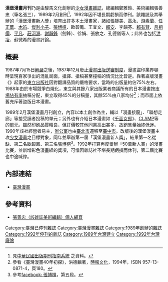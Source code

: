 {{漫畫}}
'''漢堡漫畫月刊'''乃是由駿馬文化創辦的[[少女漫畫|少女漫畫]][[漫畫雜誌|雜誌]]，總編輯鄭雅鈴、美術編輯張善忠（筆名張三），1989年2月創刊<ref>見[http://readopac1.ncl.edu.tw/nclserialFront/search/guide/detail.jsp?mark=basic&dtdId=000075&sysId=0006501604&la=ch 中華民國出版期刊指南系統] {{Wayback|url=http://readopac1.ncl.edu.tw/nclserialFront/search/guide/detail.jsp?mark=basic&dtdId=000075&sysId=0006501604&la=ch |date=20190711224410 }}之資料。</ref>，1992年因不堪長期虧損而停刊。該雜誌及其舉辦的「漢堡漫畫新人獎」培育出許多本土漫畫家，諸如[[張靜美|張靜美]]、[[高永|高永]]、[[游素蘭|游素蘭]]、[[任正華|任正華]]、[[木笛_(漫畫家)|木笛]]、[[傑利小子|傑利小子]]、[[張博棋|張博棋]]、歐碧鳳、王宜文、[[賴安|賴安]]、李韻芬、[[賴有賢|賴有賢]]、[[呂相儒|呂相儒]]、[[平凡_(漫畫家)|平凡]]、[[莊河源|莊河源]]、[[謝靜鋒|謝靜鋒]]（劍鋒）、徐娟、張放之、孔德儀等人；此外也包括[[洪凌|洪凌]]、蘇微希的漫畫評論。

== 概要 ==
1987年7月15日[[台灣省戒嚴令|解嚴]]之後，1987年12月廢止[[編印連環圖畫輔導辦法|漫畫出版送審制度]]，漫畫盜印業界頓時呈現百家爭出的混亂局面，搶譯、搶稿甚至撞稿的情況比比皆是。靠著盜版漫畫《{{link-ja|好小子 (漫畫)|おれは鉄兵|好小子}}》起家的[[東立出版社|東立出版社]]因對翻譯品質的嚴格要求，當時的出版量約佔75%左右。1988年由於市場競爭白熾化，東立與其餘八家出版業者商議所有的日本漫畫按[[市場佔有率|市場佔有率]]抽稿分配，東立取得45%的分稿量，其餘55%由八家均分<ref>參看《臺灣漫畫40年初探》，洪德麟著，[[時報文化|時報文化]]，1994年，ISBN 957-13-0871-4，頁180。</ref>；而市面上依舊充斥著盜版日本漫畫。

1989年2月漢堡漫畫月刊創立，內容以本土創作為主，輔以「漫畫接龍」、「聯想走廊」等接受讀者投稿的單元；另外也有介紹日本漫畫如《[[玻璃假面|千面女郎]]》、[[CLAMP|CLAMP]]等的單元。雖然[[印刷|印刷]]品質精良，但訂價較其他同業高出甚多，故銷售量始終低迷。1990年該社經營者易主，[[辦公室|辦公室]]也由[[臺北市|臺北市]]遷移至[[臺中市|臺中市]]。改版後的漢堡漫畫主攻[[少女漫畫|少女漫畫]]之目標對象，同年並舉辦第一屆「漢堡漫畫新人獎」，結果第一名從缺、第二名歐碧鳳、第三名[[張博棋|張博棋]]<ref>參考[https://zh-tw.facebook.com/cpccomic/posts/434265369938767 facebook: 張博棋]{{Dead link|date=2019年11月 |bot=InternetArchiveBot |fix-attempted=yes }}，第五段。</ref>。1992年打算再度舉辦「50萬新人賞」的漫畫比賽，並新增彩色漫畫組的獎項，可惜因雜誌社不堪長期虧損而休刊，第二屆比賽也中途喊停。

== 內部連結 ==
* [[臺灣漫畫|臺灣漫畫]]

== 參考資料 ==
* [http://asungo.pixnet.net/blog 張善忠（該雜誌美術編輯）個人網頁] {{Wayback|url=http://asungo.pixnet.net/blog |date=20201125072310 }}
{{reflist}}
{{臺灣漫畫雜誌}}
{{台灣漫畫獎項}}

[[Category:臺灣已停刊雜誌|Category:臺灣已停刊雜誌]]
[[Category:臺灣漫畫雜誌|Category:臺灣漫畫雜誌]]
[[Category:1989年創辦的雜誌|Category:1989年創辦的雜誌]]
[[Category:1992年停刊的雜誌|Category:1992年停刊的雜誌]]
[[Category:1989年台灣建立|Category:1989年台灣建立]]
[[Category:1992年台灣廢除|Category:1992年台灣廢除]]